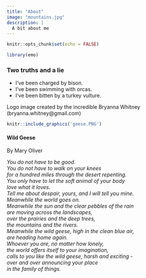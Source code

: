 ```yaml
---
title: "About"
image: "mountains.jpg"
description: |
  A bit about me  
---
```


```r
knitr::opts_chunk$set(echo = FALSE)

library(emo)
```

### Two truths and a lie 

 * I've been charged by bison.
 * I've been swimming with orcas. 
 * I've been bitten by a turkey vulture.


Logo image created by the incredible Bryanna Whitney (bryanna.whitney@gmail.com)

```r

knitr::include_graphics('geese.PNG')
```

#### Wild Geese
By Mary Oliver

*You do not have to be good.*    
*You do not have to walk on your knees*    
*for a hundred miles through the desert repenting.*    
*You only have to let the soft animal of your body*   
*love what it loves.*   
*Tell me about despair, yours, and I will tell you mine.*  
*Meanwhile the world goes on.*  
*Meanwhile the sun and the clear pebbles of the rain*   
*are moving across the landscapes,*   
*over the prairies and the deep trees,*   
*the mountains and the rivers.*   
*Meanwhile the wild geese, high in the clean blue air,*   
*are heading home again.*   
*Whoever you are, no matter how lonely,*   
*the world offers itself to your imagination,*   
*calls to you like the wild geese, harsh and exciting -*   
*over and over announcing your place*   
*in the family of things.*   
